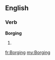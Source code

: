 ==English==

===Verb===
'''Borging'''

# {{present participle of|[[Borg]]}}

[[fr:Borging]]
[[my:Borging]]